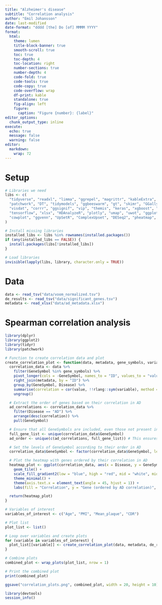 ```yaml
---
title: "Alzheimer's disease"
subtitle: "Correlation analysis"
author: "Emil Johansson"
date: last-modified
date-format: "dddd [the] Do [of] MMMM YYYY"
format:
  html:
    theme: lumen
    title-block-banner: true
    smooth-scroll: true
    toc: true
    toc-depth: 4
    toc-location: right
    number-sections: true
    number-depth: 4
    code-fold: true
    code-tools: true
    code-copy: true
    code-overflow: wrap
    df-print: kable
    standalone: true
    fig-align: left
    figure:
      caption: "Figure {number}: {label}"
editor_options: 
  chunk_output_type: inline
execute:
  echo: true
  message: false
  warning: false
editor: 
  markdown: 
    wrap: 72
---
```


# Setup

```r
# Libraries we need
libs <- c(
  "tidyverse", "readxl", "limma", "ggrepel", "magrittr", "kableExtra",
  "patchwork", "DT", "tidymodels", "ggbeeswarm", "gt", "skimr", "GGally",
  "visdat", "corrr", "ggsignif", "vip", "themis", "keras", "xgboost", "kknn",
  "tensorflow", "xlsx", "HDAnalyzeR", "plotly", "umap", "uwot", "ggplotify",
  "cowplot", "ggvenn", "UpSetR", "ComplexUpset", "DESeq2", "pheatmap", "randomForest"
)

# Install missing libraries
installed_libs <- libs %in% rownames(installed.packages())
if (any(installed_libs == FALSE)) {
  install.packages(libs[!installed_libs])
}

# Load libraries
invisible(lapply(libs, library, character.only = TRUE))
```

# Data

```r
data <- read_tsv("data/voom_normalized.tsv")
de_results <- read_tsv("data/significant_genes.tsv")
metadata <- read_xlsx("data/ad_metadata.xlsx")
```

# Spearman correlation analysis

```r
library(dplyr)
library(ggplot2)
library(tidyr)
library(patchwork)

# Function to create correlation data and plot
create_correlation_plot <- function(data, metadata, gene_symbols, variable, title) {
  correlation_data <- data %>%
    filter(GeneSymbol %in% gene_symbols) %>%
    pivot_longer(cols = -GeneSymbol, names_to = "ID", values_to = "value") %>%
    right_join(metadata, by = "ID") %>%
    group_by(GeneSymbol, Disease) %>%
    summarise(correlation = cor(value, !!rlang::sym(variable), method = "spearman"), .groups = "drop") %>%
    ungroup()

  # Extract the order of genes based on their correlation in AD
  ad_correlations <- correlation_data %>%
    filter(Disease == "AD") %>%
    arrange(desc(correlation)) %>%
    pull(GeneSymbol)

  # Ensure that all GeneSymbols are included, even those not present in AD data
  full_gene_list <- unique(correlation_data$GeneSymbol)
  ad_order <- unique(c(ad_correlations, full_gene_list)) # This ensures all genes are included and in order

  # Set the levels of GeneSymbol according to their order in AD
  correlation_data$GeneSymbol <- factor(correlation_data$GeneSymbol, levels = ad_order)

  # Plot the heatmap with genes ordered by their correlation in AD
  heatmap_plot <- ggplot(correlation_data, aes(x = Disease, y = GeneSymbol, fill = correlation)) +
    geom_tile() +
    scale_fill_gradient2(low = "blue", high = "red", mid = "white", midpoint = 0) +
    theme_minimal() +
    theme(axis.text.x = element_text(angle = 45, hjust = 1)) +
    labs(fill = "Correlation", y = "Gene (ordered by AD correlation)", x = "Disease", title = title)

  return(heatmap_plot)
}

# Variables of interest
variables_of_interest <- c("Age", "PMI", "Mean_plaque", "CDR")

# Plot list
plot_list <- list()

# Loop over variables and create plots
for (variable in variables_of_interest) {
  plot_list[[variable]] <- create_correlation_plot(data, metadata, de_results$GeneSymbol, variable, paste("Correlation with", variable))
}

# Combine plots
combined_plot <- wrap_plots(plot_list, nrow = 1)

# Print the combined plot
print(combined_plot)

ggsave("correlation_plots.png", combined_plot, width = 20, height = 10)
```

```r
library(devtools)
session_info()
```
